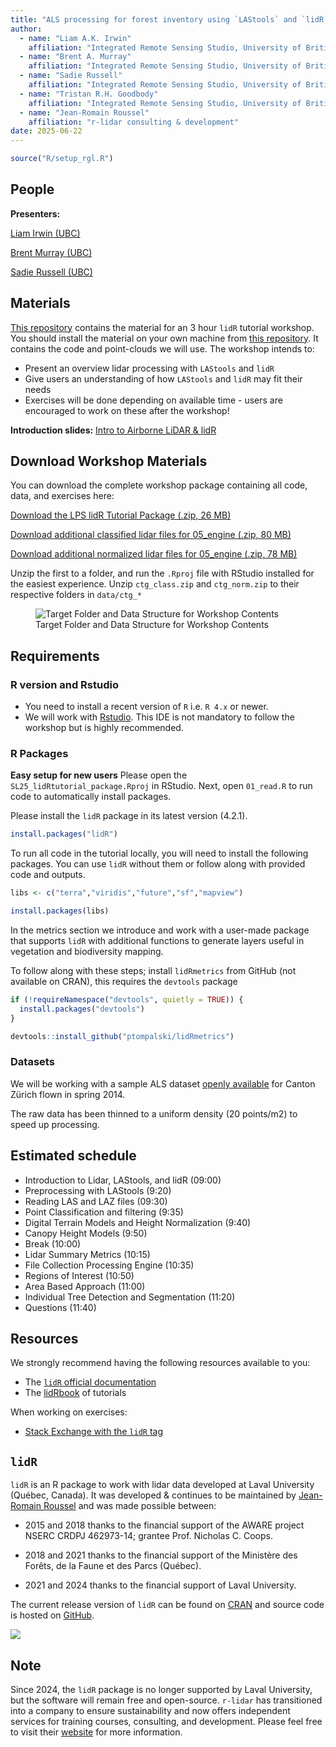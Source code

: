```yaml
---
title: "ALS processing for forest inventory using `LAStools` and `lidR`"
author:
  - name: "Liam A.K. Irwin"
    affiliation: "Integrated Remote Sensing Studio, University of British Columbia"
  - name: "Brent A. Murray"
    affiliation: "Integrated Remote Sensing Studio, University of British Columbia"
  - name: "Sadie Russell"
    affiliation: "Integrated Remote Sensing Studio, University of British Columbia"
  - name: "Tristan R.H. Goodbody"
    affiliation: "Integrated Remote Sensing Studio, University of British Columbia"
  - name: "Jean-Romain Roussel"
    affiliation: "r-lidar consulting & development"
date: 2025-06-22
---
```


```r
source("R/setup_rgl.R")
```

## People

**Presenters:**

[Liam Irwin (UBC)](https://www.researchgate.net/profile/Liam-Irwin-3)

[Brent Murray (UBC)](https://www.researchgate.net/profile/Brent-Murray-4)

[Sadie Russell (UBC)]()

## Materials

[This repository](https://github.com/liamirwin/SL25_lidRtutorial) contains the material for an 3 hour `lidR` tutorial workshop. You should install the material on your own machine from [this repository](https://github.com/liamirwin/SL25_lidRtutorial). It contains the code and point-clouds we will use. The workshop intends to:

-   Present an overview lidar processing with `LAStools` and `lidR`
-   Give users an understanding of how `LAStools` and `lidR` may fit their needs
-   Exercises will be done depending on available time - users are encouraged to work on these after the workshop!

::: callout-tip
**Introduction slides:** [Intro to Airborne LiDAR & lidR](LPS_lidR_LiDAR_Intro.html)
:::

## Download Workshop Materials

You can download the complete workshop package containing all code, data, and exercises here:

[Download the LPS lidR Tutorial Package (.zip, 26 MB)](./LPS_lidRtutorial_package.zip)

[Download additional classified lidar files for 05_engine (.zip, 80 MB)](./ctg_class.zip)

[Download additional normalized lidar files for 05_engine (.zip, 78 MB)](./ctg_norm.zip)

Unzip the first to a folder, and run the `.Rproj` file with RStudio installed for the easiest experience. Unzip `ctg_class.zip` and `ctg_norm.zip` to their respective folders in `data/ctg_*`

![Target Folder and Data Structure for Workshop Contents](img/folder_structure.png)

## Requirements

### R version and Rstudio

-   You need to install a recent version of `R` i.e. `R 4.x` or newer.
-   We will work with [Rstudio](https://www.rstudio.com/). This IDE is not mandatory to follow the workshop but is highly recommended.

### R Packages

::: callout-tip
**Easy setup for new users** Please open the `SL25_lidRtutorial_package.Rproj` in RStudio. Next, open `01_read.R` to run code to automatically install packages.
:::

Please install the `lidR` package in its latest version (4.2.1).

``` r
install.packages("lidR")
```

To run all code in the tutorial locally, you will need to install the following packages. You can use `lidR` without them or follow along with provided code and outputs.

``` r
libs <- c("terra","viridis","future","sf","mapview")

install.packages(libs)
```

In the metrics section we introduce and work with a user-made package that supports `lidR` with additional functions to generate layers useful in vegetation and biodiversity mapping.

To follow along with these steps; install `lidRmetrics` from GitHub (not available on CRAN), this requires the `devtools` package

``` r
if (!requireNamespace("devtools", quietly = TRUE)) {
  install.packages("devtools")
}

devtools::install_github("ptompalski/lidRmetrics")
```

### Datasets

We will be working with a sample ALS dataset [openly available](https://geolion.zh.ch/geodatensatz/show?nbid=2618 "Data Description and Access") for Canton Zürich flown in spring 2014.

The raw data has been thinned to a uniform density (20 points/m2) to speed up processing.

## Estimated schedule {.smaller}

-   Introduction to Lidar, LAStools, and lidR (09:00)
-   Preprocessing with LAStools (9:20)
-   Reading LAS and LAZ files (09:30)
-   Point Classification and filtering (9:35)
-   Digital Terrain Models and Height Normalization (9:40)
-   Canopy Height Models (9:50)
-   Break (10:00)
-   Lidar Summary Metrics (10:15)
-   File Collection Processing Engine (10:35)
-   Regions of Interest (10:50)
-   Area Based Approach (11:00)
-   Individual Tree Detection and Segmentation (11:20)
-   Questions (11:40)

## Resources

We strongly recommend having the following resources available to you:

-   The [`lidR` official documentation](https://cran.r-project.org/web/packages/lidR/lidR.pdf)
-   The [lidRbook](https://r-lidar.github.io/lidRbook/) of tutorials

When working on exercises:

-   [Stack Exchange with the `lidR` tag](https://gis.stackexchange.com/questions/tagged/lidr)

## `lidR`

`lidR` is an R package to work with lidar data developed at Laval University (Québec, Canada). It was developed & continues to be maintained by [Jean-Romain Roussel](https://github.com/Jean-Romain) and was made possible between:

-   2015 and 2018 thanks to the financial support of the AWARE project NSERC CRDPJ 462973-14; grantee Prof. Nicholas C. Coops.

-   2018 and 2021 thanks to the financial support of the Ministère des Forêts, de la Faune et des Parcs (Québec).

-   2021 and 2024 thanks to the financial support of Laval University.

The current release version of `lidR` can be found on [CRAN](https://cran.r-project.org/web/packages/lidR/) and source code is hosted on [GitHub](https://github.com/r-lidar/lidR).

::: callout-note
![](img/rlidar_banner.png)

## Note

Since 2024, the `lidR` package is no longer supported by Laval University, but the software will remain free and open-source. `r-lidar` has transitioned into a company to ensure sustainability and now offers independent services for training courses, consulting, and development. Please feel free to visit their [website](https://www.r-lidar.com/) for more information.
:::
